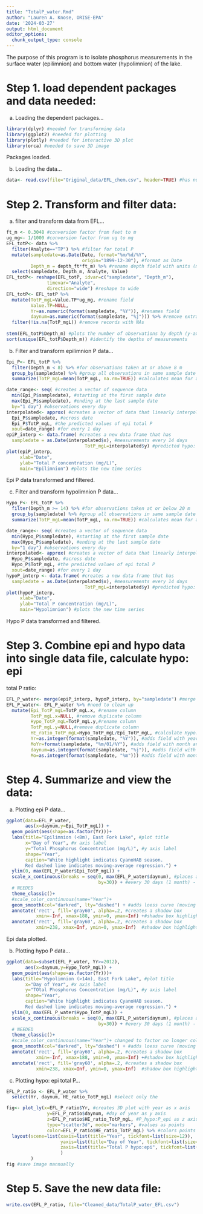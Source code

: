 ```yaml
---
title: "TotalP_water.Rmd"
author: "Lauren A. Knose, ORISE-EPA"
date: '2024-03-27'
output: html_document
editor_options: 
  chunk_output_type: console
---
```


The purpose of this program is to isolate phosphorus measurements in the surface 
water (epilimnion) and bottom water (hypolimnion) of the lake. 

# Step 1. load dependent packages and data needed:

a) Loading the dependent packages...

```r
library(dplyr) #needed for transforming data
library(ggplot2) #needed for plotting
library(plotly) #needed for interactive 3D plot
library(orca) #needed to save 3D image
```

Packages loaded.

b) Loading the data...

```r
data<- read.csv(file="Original_data/EFL_chem.csv", header=TRUE) #has nutrient data measured in lake
```

# Step 2. Transform and filter data:

a) filter and transform data from EFL...

```r
ft_m <- 0.3048 #conversion factor from feet to m
ug_mg<- 1/1000 #conversion factor from ug to mg
EFL_totP<- data %>%
  filter(Analyte=="TP") %>% #filter for total P
  mutate(sampledate=as.Date(Date, format="%m/%d/%Y",
                            origin="1899-12-30"), #format as Date
         Depth_m = depth_ft*ft_m) %>% #rename depth field with units (meters)
  select(sampledate, Depth_m, Analyte, Value) 
EFL_totP<- reshape(EFL_totP, idvar=c("sampledate", "Depth_m"), 
               timevar="Analyte", 
               direction="wide") #reshape to wide
EFL_totP<- EFL_totP %>%
  mutate(TotP_mgL=Value.TP*ug_mg, #rename field
         Value.TP=NULL,
         Yr=as.numeric(format(sampledate, "%Y")), #renames field
         daynum=as.numeric(format(sampledate, "%j"))) %>% #remove extra field
  filter(!is.na(TotP_mgL)) #remove records with NAs
  
stem(EFL_totP$Depth_m) #plots the number of observations by depth (y-axis)
sort(unique(EFL_totP$Depth_m)) #identify the depths of measurements
```

b) Filter and transform epilimnion P data...
```r
Epi_P<- EFL_totP %>%
  filter(Depth_m < 8) %>% #for observations taken at or above 8 m
  group_by(sampledate) %>% #group all observations in same sample date
  summarize(TotP_mgL=mean(TotP_mgL, na.rm=TRUE)) #calculates mean for all depths in epi 

date_range<- seq( #creates a vector of sequence data
  min(Epi_P$sampledate), #starting at the first sample date
  max(Epi_P$sampledate), #ending at the last sample date
  by="1 day") #observations every day  
interpolated<- approx( #creates a vector of data that linearly interpolates 
  Epi_P$sampledate, #across date
  Epi_P$TotP_mgL, #the predicted values of epi total P 
  xout=date_range) #for every 1 day
epiP_interp <- data.frame( #creates a new data frame that has 
  sampledate = as.Date(interpolated$x), #measurements every 14 days
                             TotP_mgL=interpolated$y) #predicted hypo: epi P ratio
plot(epiP_interp,
     xlab="Date",
     ylab="Total P concentration (mg/L)",
     main="Epilimnion") #plots the new time series
```

Epi P data transformed and filtered.

c) Filter and transform hypolimnion P data...

```r
Hypo_P<- EFL_totP %>%
  filter(Depth_m >= 14) %>% #for observations taken at or below 20 m
  group_by(sampledate) %>% #group all observations in same sample date
  summarize(TotP_mgL=mean(TotP_mgL, na.rm=TRUE)) #calculates mean for all depths in hypo

date_range<- seq( #creates a vector of sequence data
  min(Hypo_P$sampledate), #starting at the first sample date
  max(Hypo_P$sampledate), #ending at the last sample date
  by="1 day") #observations every day  
interpolated<- approx( #creates a vector of data that linearly interpolates 
  Hypo_P$sampledate, #across date
  Hypo_P$TotP_mgL, #the predicted values of epi total P 
  xout=date_range) #for every 1 day
hypoP_interp <- data.frame( #creates a new data frame that has 
  sampledate = as.Date(interpolated$x), #measurements every 14 days
                             TotP_mgL=interpolated$y) #predicted hypo: epi P ratio
plot(hypoP_interp,
     xlab="Date",
     ylab="Total P concentration (mg/L)",
     main="Hypolimnion") #plots the new time series

```

Hypo P data transformed and filtered.

# Step 3. Combine epi and hypo data into single data file, calculate hypo: epi 
total P ratio:

```r
EFL_P_water<- merge(epiP_interp, hypoP_interp, by="sampledate") #merge the epi and hypo P by sample date
EFL_P_water<- EFL_P_water %>% #need to clean up 
  mutate(Epi_TotP_mgL=TotP_mgL.x, #rename column
         TotP_mgL.x=NULL, #remove duplicate column
         Hypo_TotP_mgL=TotP_mgL.y,#rename column
         TotP_mgL.y=NULL,#remove duplicate column
         HE_ratio_TotP_mgL=Hypo_TotP_mgL/Epi_TotP_mgL, #calculate Hypo: Epi total P
         Yr=as.integer(format(sampledate, "%Y")), #adds field with year
         MoYr=format(sampledate, "%m/01/%Y"), #adds field with month and year
         daynum=as.integer(format(sampledate, "%j")), #adds field with Julian date
         Mo=as.integer(format(sampledate, "%m"))) #adds field with month)
```

# Step 4. Summarize and view the data:

a) Plotting epi P data...

```r
ggplot(data=EFL_P_water, 
       aes(x=daynum,y=Epi_TotP_mgL)) + 
  geom_point(aes(shape=as.factor(Yr)))+
  labs(title="Epilimnion (<8m), East Fork Lake", #plot title
       x="Day of Year", #x axis label
       y="Total Phosphorus Concentration (mg/L)", #y axis label
       shape="Year",
       caption="White highlight indicates CyanoHAB season.
       Red dashed line indicates moving-average regression.") + 
  ylim(0, max(EFL_P_water$Epi_TotP_mgL)) +
  scale_x_continuous(breaks = seq(0, max(EFL_P_water$daynum), #places axis tick marks
                                  by=30)) + #every 30 days (1 month) - CHANGE AS
  # NEEDED
  theme_classic()+
  #scale_color_continuous(name="Year")+
  geom_smooth(col="darkred", lty="dashed") + #adds loess curve (moving average regression model)
  annotate('rect', fill='gray60', alpha=.2, #creates a shadow box 
           xmin=-Inf, xmax=188, ymin=0, ymax=Inf) +#shadow box highlights CyanoHAB season
  annotate('rect', fill='gray60', alpha=.2, #creates a shadow box 
           xmin=238, xmax=Inf, ymin=0, ymax=Inf)  #shadow box highlights CyanoHAB season
```

Epi data plotted.

b) Plotting hypo P data...

```r
ggplot(data=subset(EFL_P_water, Yr>=2012), 
       aes(x=daynum,y=Hypo_TotP_mgL)) + 
  geom_point(aes(shape=as.factor(Yr)))+
  labs(title="Hypolimnion (>14m), East Fork Lake", #plot title
       x="Day of Year", #x axis label
       y="TOtal Phosphorus Concentration (mg/L)", #y axis label
       shape="Year",
       caption="White highlight indicates CyanoHAB season.
       Red dashed line indicates moving-average regression.") + 
  ylim(0, max(EFL_P_water$Hypo_TotP_mgL)) +
  scale_x_continuous(breaks = seq(0, max(EFL_P_water$daynum), #places axis tick marks
                                  by=30)) + #every 30 days (1 month) - CHANGE AS
  # NEEDED
  theme_classic()+
  #scale_color_continuous(name="Year")+ changed to factor no longer color
  geom_smooth(col="darkred", lty="dashed") + #adds loess curve (moving average regression model)
  annotate('rect', fill='gray60', alpha=.2, #creates a shadow box 
           xmin=-Inf, xmax=188, ymin=0, ymax=Inf) +#shadow box highlights CyanoHAB season
  annotate('rect', fill='gray60', alpha=.2, #creates a shadow box 
           xmin=238, xmax=Inf, ymin=0, ymax=Inf)  #shadow box highlights CyanoHAB season
```

c) Plotting hypo: epi total P...

```r
EFL_P_ratio <- EFL_P_water %>%
  select(Yr, daynum, HE_ratio_TotP_mgL) #select only the 

fig<- plot_ly(x=EFL_P_ratio$Yr, #creates 3D plot with year as x axis
               y=EFL_P_ratio$daynum, #day of year as y axis
               z=EFL_P_ratio$HE_ratio_TotP_mgL, #P_hypo:P_epi as z axis
               type="scatter3d", mode="markers", #values as points
               color=EFL_P_ratio$HE_ratio_TotP_mgL) %>% #colors points by value
  layout(scene=list(xaxis=list(title="Year", tickfont=list(size=12)),
                    yaxis=list(title="Day of Year", tickfont=list(size=12)),
                    zaxis=list(title="Total P hypo:epi", tickfont=list(size=12))
                    )
         ) 
fig #save image mannually
```

# Step 5. Save the new data file:

```r
write.csv(EFL_P_ratio, file="Cleaned_data/TotalP_water_EFL.csv")
```